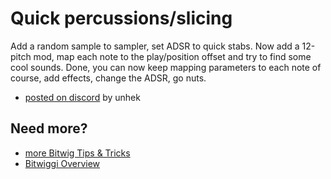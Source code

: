 # Quick percussions/slicing

Add a random sample to sampler, set ADSR to quick stabs. Now add a 12-pitch mod, map each note to the play/position offset and try to find some cool sounds. Done, you can now keep mapping parameters to each note of course, add effects, change the ADSR, go nuts.

* [posted on discord](https://discordapp.com/channels/121395249003233280/649293987848519691/649296141128826890) by unhek

## Need more?
* [more Bitwig Tips & Tricks](/wiki/tips-tricks)
* [Bitwiggi Overview](/wiki/)
